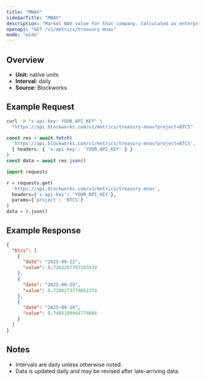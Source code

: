 ```yaml
---
title: "MNAV"
sidebarTitle: "MNAV"
description: "Market NAV value for that company. Calculated as enterprise value / NAV"
openapi: "GET /v1/metrics/treasury-mnav"
mode: "wide"
---
```


## Overview

- **Unit:** native units
- **Interval:** daily
- **Source:** Blockworks

## Example Request

<CodeGroup>

```bash cURL
curl -H "x-api-key: YOUR_API_KEY" \
  "https://api.blockworks.com/v1/metrics/treasury-mnav?project=BTCS"
```

```typescript TypeScript
const res = await fetch(
  'https://api.blockworks.com/v1/metrics/treasury-mnav?project=BTCS',
  { headers: { 'x-api-key': 'YOUR_API_KEY' } }
)
const data = await res.json()
```

```python Python
import requests

r = requests.get(
  'https://api.blockworks.com/v1/metrics/treasury-mnav',
  headers={'x-api-key': 'YOUR_API_KEY'},
  params={'project': 'BTCS'}
)
data = r.json()
```

</CodeGroup>

## Example Response

```json
{
  "btcs": [
    {
      "date": "2025-09-22",
      "value": 0.7262207707163438
    },
    {
      "date": "2025-09-19",
      "value": 0.7204273779652374
    },
    {
      "date": "2025-09-18",
      "value": 0.7405199944774666
    }
  ]
}
```

## Notes
- Intervals are daily unless otherwise noted.
- Data is updated daily and may be revised after late-arriving data.